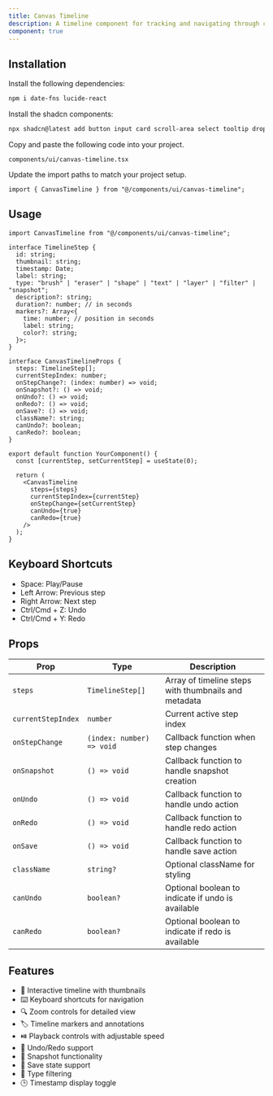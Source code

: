 ```yaml
---
title: Canvas Timeline
description: A timeline component for tracking and navigating through canvas painting history.
component: true
---
```


<ComponentPreview name="canvas-timeline-demo" />

## Installation

<Steps>

<Step>Install the following dependencies:</Step>

```bash
npm i date-fns lucide-react
```

<Step>Install the shadcn components:</Step>

```bash
npx shadcn@latest add button input card scroll-area select tooltip dropdown-menu
```

<Step>Copy and paste the following code into your project.</Step>

`components/ui/canvas-timeline.tsx`

<ComponentSource name="canvas-timeline" />

<Step>Update the import paths to match your project setup.</Step>

```tsx
import { CanvasTimeline } from "@/components/ui/canvas-timeline";
```

</Steps>

## Usage

```tsx
import CanvasTimeline from "@/components/ui/canvas-timeline";

interface TimelineStep {
  id: string;
  thumbnail: string;
  timestamp: Date;
  label: string;
  type: "brush" | "eraser" | "shape" | "text" | "layer" | "filter" | "snapshot";
  description?: string;
  duration?: number; // in seconds
  markers?: Array<{
    time: number; // position in seconds
    label: string;
    color?: string;
  }>;
}

interface CanvasTimelineProps {
  steps: TimelineStep[];
  currentStepIndex: number;
  onStepChange?: (index: number) => void;
  onSnapshot?: () => void;
  onUndo?: () => void;
  onRedo?: () => void;
  onSave?: () => void;
  className?: string;
  canUndo?: boolean;
  canRedo?: boolean;
}

export default function YourComponent() {
  const [currentStep, setCurrentStep] = useState(0);

  return (
    <CanvasTimeline
      steps={steps}
      currentStepIndex={currentStep}
      onStepChange={setCurrentStep}
      canUndo={true}
      canRedo={true}
    />
  );
}
```

## Keyboard Shortcuts

- Space: Play/Pause
- Left Arrow: Previous step
- Right Arrow: Next step
- Ctrl/Cmd + Z: Undo
- Ctrl/Cmd + Y: Redo

## Props

| Prop               | Type                      | Description                                          |
| ------------------ | ------------------------- | ---------------------------------------------------- |
| `steps`            | `TimelineStep[]`          | Array of timeline steps with thumbnails and metadata |
| `currentStepIndex` | `number`                  | Current active step index                            |
| `onStepChange`     | `(index: number) => void` | Callback function when step changes                  |
| `onSnapshot`       | `() => void`              | Callback function to handle snapshot creation        |
| `onUndo`           | `() => void`              | Callback function to handle undo action              |
| `onRedo`           | `() => void`              | Callback function to handle redo action              |
| `onSave`           | `() => void`              | Callback function to handle save action              |
| `className`        | `string?`                 | Optional className for styling                       |
| `canUndo`          | `boolean?`                | Optional boolean to indicate if undo is available    |
| `canRedo`          | `boolean?`                | Optional boolean to indicate if redo is available    |

## Features

- 🎨 Interactive timeline with thumbnails
- ⌨️ Keyboard shortcuts for navigation
- 🔍 Zoom controls for detailed view
- 🏷️ Timeline markers and annotations
- ⏯️ Playback controls with adjustable speed
- 🔄 Undo/Redo support
- 📸 Snapshot functionality
- 💾 Save state support
- 🎯 Type filtering
- 🕒 Timestamp display toggle
